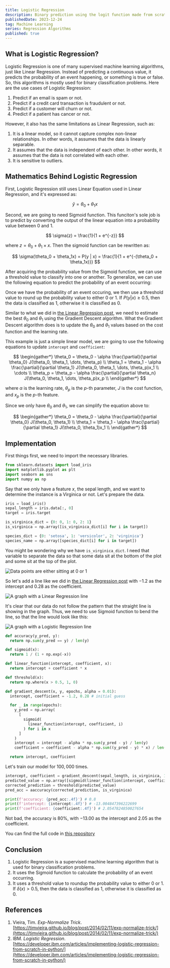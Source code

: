 ```yaml
---
title: Logistic Regression
description: Binary prediction using the logit function made from scratch
publishedDate: 2023-12-24
tag: Machine Learning
series: Regression Algorithms
published: true
---
```


## What is Logistic Regression?

Logistic Regression is one of many supervised machine learning algorithms, just like Linear Regression.
Instead of predicting a continuous value, it predicts the probability of an event happening, or something is true or false.
So, this algorithms is mostly used for binary classification problems. Here are the use cases of Logistic Regression:

1. Predict if an email is spam or not.
2. Predict if a credit card transaction is fraudulent or not.
3. Predict if a customer will churn or not.
4. Predict if a patient has cancer or not.

However, it also has the same limitations as Linear Regression, such as:

1. It is a linear model, so it cannot capture complex non-linear relationships. In other words, it assumes that the data is linearly separable.
2. It assumes that the data is independent of each other. In other words, it assumes that the data is not correlated with each other.
3. It is sensitive to outliers.

## Mathematics Behind Logistic Regression

First, Logistic Regression still uses Linear Equation used in Linear Regression, and it's expressed as:

$$
\hat{y} = \theta_0 + \theta_1x
$$

Second, we are going to need Sigmoid function.
This funciton's sole job is to predict by converting the output of the linear equation into a probability value between $0$ and $1$.

$$
\sigma(z) = \frac{1}{1 + e^{-z}}
$$

where $z = \theta_0 + \theta_1 \times x$. Then the sigmoid function can be rewritten as:

$$
\sigma(\theta_0 + \theta_1x) = P(y | x) = \frac{1}{1 + e^{-(\theta_0 + \theta_1x)}}
$$

After acquiring the probability value from the Sigmoid function, we can use a threshold value to classify into one or another.
To generalize, we can use the following equation to predict the probability of an event occurring:

Once we have the probability of an event occuring, we then use a threshold value to round up the probability value to either $0$ or $1$.
If $P(y | x) \geq 0.5$, then the data is classified as $1$, otherwise it is classified as $0$.

Similar to what we did in [the Linear Regression post](/posts/linear-regression), we need to estimate the best $\theta_0$ and $\theta_1$ using the Gradient Descent algorithm.
What the Gradient Descent algorithm does is to update the $\theta_0$ and $\theta_1$ values based on the cost function and the learning rate.

This example is just a simple linear model, we are going to use the following equations to update `intercept` and `coefficient`:

$$
\begin{gather*}
\theta_0 = \theta_0 - \alpha \frac{\partial}{\partial \theta_0} J(\theta_0, \theta_1, \dots, \theta_p) \\
\theta_1 = \theta_1 - \alpha \frac{\partial}{\partial \theta_1} J(\theta_0, \theta_1, \dots, \theta_p)x_1 \\
\cdots \\
\theta_p = \theta_p - \alpha \frac{\partial}{\partial \theta_n} J(\theta_0, \theta_1, \dots, \theta_p)x_p \\
\end{gather*}
$$

where $\alpha$ is the learning rate, $\theta_p$ is the $p$-th parameter, $J$ is the cost function, and $x_p$ is the $p$-th feature.

Since we only have $\theta_0$ and $\theta_1$, we can simplify the equation above to:

$$
\begin{gather*}
\theta_0 = \theta_0 - \alpha \frac{\partial}{\partial \theta_0} J(\theta_0, \theta_1) \\
\theta_1 = \theta_1 - \alpha \frac{\partial}{\partial \theta_1} J(\theta_0, \theta_1)x_1 \\
\end{gather*}
$$

## Implementation

First things first, we need to import the necessary libraries.

```python
from sklearn.datasets import load_iris
import matplotlib.pyplot as plt
import seaborn as sns
import numpy as np
```

Say that we only have a feature $x$, the sepal length, and we want to determine the instance is a Virginica or not.
Let's prepare the data.

```python
iris = load_iris()
sepal_length = iris.data[:, 0]
target = iris.target

is_virginica_dict = {0: 0, 1: 0, 2: 1}
is_virginica = np.array([is_virginica_dict[i] for i in target])

species_dict = {0: 'setosa', 1: 'versicolor', 2: 'virginica'}
species_name = np.array([species_dict[i] for i in target])
```

You might be wondering why we have `is_virginica_dict`.
I need that variable to separate the data so that some data sit at the bottom of the plot and some sit at the top of the plot.

![Data points are either sitting at 0 or 1](/assets/posts/logistic-regression/data.png)

So let's add a line like we did in [the Linear Regression post](/posts/linear-regression) with $-1.2$ as the intercept and $0.28$ as the coefficient.

![A graph with a Linear Regression line](/assets/posts/logistic-regression/non-linear.png)

It's clear that our data do not follow the pattern that the straight line is showing in the graph.
Thus, we need to use Sigmoid function to bend the line, so that the line would look like this:

![A graph with a Logistic Regression line](/assets/posts/logistic-regression/logreg.png)

```python
def accuracy(y_pred, y):
  return np.sum(y_pred == y) / len(y)

def sigmoid(x):
  return 1 / (1 + np.exp(-x))

def linear_function(intercept, coefficient, x):
  return intercept + coefficient * x

def threshold(x):
  return np.where(x > 0.5, 1, 0)

def gradient_descent(x, y, epochs, alpha = 0.01):
  intercept, coefficient = -1.2, 0.28 # initial guess

  for _ in range(epochs):
    y_pred = np.array(
      [
        sigmoid(
          linear_function(intercept, coefficient, i)
        ) for i in x
      ]
    )
    intercept = intercept - alpha * np.sum(y_pred - y) / len(y)
    coefficient = coefficient - alpha * np.sum((y_pred - y) * x) / len(y)

  return intercept, coefficient
```

Let's train our model for $100,000$ times.

```python
intercept, coefficient = gradient_descent(sepal_length, is_virginica, 100000)
predicted_value = np.array([sigmoid(linear_function(intercept, coefficient, i)) for i in sepal_length])
corrected_prediction = threshold(predicted_value)
pred_acc = aaccuracy(corrected_prediction, is_virginica)

print(f'accuracy: {pred_acc:.4f}') # 0.8
print(f'intercept: {intercept:.4f}') # -13.004847396222699
print(f'coefficient: {coefficient:.4f}') # 2.0547824850027654
```

Not bad, the accuracy is $80\%$, with $-13.00$ as the intercept and $2.05$ as the coefficient.

You can find the full code in [this repository](https://github.com/bsraya/machine-learning-algorithms/blob/main/logistic-regression.ipynb)

## Conclusion

1. Logistic Regression is a supervised machine learning algorithm that is used for binary classification problems.
2. It uses the Sigmoid function to calculate the probability of an event occurring.
3. It uses a threshold value to roundup the probability value to either $0$ or $1$. If $\delta(x) > 0.5$, then the data is classified as $1$, otherwise it is classified as $0$.

## References

1. Vieira, Tim. _Exp-Normalize Trick_. [https://timvieira.github.io/blog/post/2014/02/11/exp-normalize-trick/](https://timvieira.github.io/blog/post/2014/02/11/exp-normalize-trick/)
2. IBM. _Logistic Regression_. [https://developer.ibm.com/articles/implementing-logistic-regression-from-scratch-in-python/](https://developer.ibm.com/articles/implementing-logistic-regression-from-scratch-in-python/)